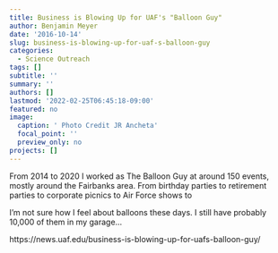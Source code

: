 ```yaml
---
title: Business is Blowing Up for UAF's "Balloon Guy"
author: Benjamin Meyer
date: '2016-10-14'
slug: business-is-blowing-up-for-uaf-s-balloon-guy
categories:
  - Science Outreach
tags: []
subtitle: ''
summary: ''
authors: []
lastmod: '2022-02-25T06:45:18-09:00'
featured: no
image:
  caption: ' Photo Credit JR Ancheta'
  focal_point: ''
  preview_only: no
projects: []
---
```


From 2014 to 2020 I worked as The Balloon Guy at around 150 events, mostly around the Fairbanks area. From birthday parties to retirement parties to corporate picnics to Air Force shows to 

I'm not sure how I feel about balloons these days. I still have probably 10,000 of them in my garage...

https://news.uaf.edu/business-is-blowing-up-for-uafs-balloon-guy/
